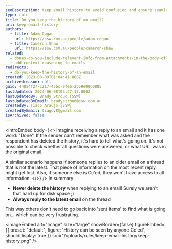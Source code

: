```yaml
---
seoDescription: Keep email history to avoid confusion and ensure seamless communication by preserving context and relevant information.
type: rule
title: Do you keep the history of an email?
uri: keep-email-history
authors:
  - title: Adam Cogan
    url: https://ssw.com.au/people/adam-cogan
  - title: Cameron Shaw
    url: https://ssw.com.au/people/cameron-shaw
related:
  - dones-do-you-include-relevant-info-from-attachments-in-the-body-of-the-email
  - add-context-reasoning-to-emails
redirects:
  - do-you-keep-the-history-of-an-email
created: 2023-08-09T01:04:41.000Z
archivedreason: null
guid: 44054f27-c217-45bc-9feb-2b59e09d0885
lastUpdated: 2024-06-08T03:27:17.000Z
lastUpdatedBy: Brady Stroud [SSW]
lastUpdatedByEmail: bradystroud@ssw.com.au
createdBy: Tiago Araújo [SSW]
createdByEmail: tiagov8@gmail.com
isArchived: false
---
```


<introEmbed
  body={<>
Imagine receiving a reply to an email and it has one word: "Done". If the sender can't remember what was asked and the respondent has deleted the history, it's hard to tell what's going on. It's not possible to check whether all questions were answered, or what URL was in the original email.

A similar scenario happens if someone replies to an older email on a thread that is not the latest. That piece of information on the most recent reply might get lost. Also, if someone else is Cc'ed, they won't have access to all information.
  </>}
/>
In summary:

- **Never delete the history** when replying to an email! Surely we aren't that hard up for disk space ;)
- **Always reply to the latest email** on the thread

This way others don't need to go back into 'sent items' to find what is going on... which can be very frustrating.


<imageEmbed
  alt="Image"
  size="large"
  showBorder={false}
  figureEmbed={{
    preset: "default",
    figure: 'History can be seen by anyone Cc\'ed',
    shouldDisplay: true
  }}
  src="/uploads/rules/keep-email-history/keep-history.png"
/>
